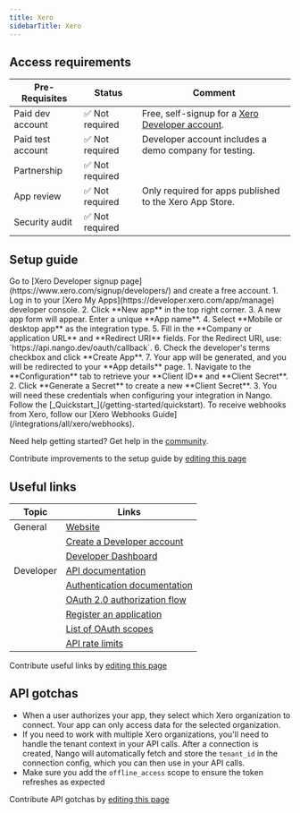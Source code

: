 ```yaml
---
title: Xero
sidebarTitle: Xero
---
```



<Overview />
<PreBuiltTooling />
<PreBuiltUseCases />

## Access requirements
 Pre-Requisites | Status | Comment|
| - | - | - |
| Paid dev account | ✅ Not required | Free, self-signup for a [Xero Developer account](https://www.xero.com/signup/developers/). |
| Paid test account | ✅ Not required | Developer account includes a demo company for testing. |
| Partnership | ✅ Not required | |
| App review | ✅ Not required | Only required for apps published to the Xero App Store. |
| Security audit | ✅ Not required | |


## Setup guide

<Steps>
  <Step title="Create a Xero Developer account">
    Go to [Xero Developer signup page](https://www.xero.com/signup/developers/) and create a free account.
  </Step>
  <Step title="Create a new app">
    1. Log in to your [Xero My Apps](https://developer.xero.com/app/manage) developer console.
    2. Click **New app** in the top right corner.
    3. A new app form will appear. Enter a unique **App name**.
    4. Select **Mobile or desktop app** as the integration type.
    5. Fill in the **Company or application URL** and **Redirect URI** fields. For the Redirect URI, use: `https://api.nango.dev/oauth/callback`.
    6. Check the developer's terms checkbox and click **Create App**.
    7. Your app will be generated, and you will be redirected to your **App details** page.
  </Step>
  <Step title="Obtain API credentials">
    1. Navigate to the **Configuration** tab to retrieve your **Client ID** and **Client Secret**.
    2. Click **Generate a Secret** to create a new **Client Secret**.
    3. You will need these credentials when configuring your integration in Nango.
  </Step>
  <Step title="Next">
    Follow the [_Quickstart_](/getting-started/quickstart).
  </Step>
</Steps>

<Tip>
To receive webhooks from Xero, follow our [Xero Webhooks Guide](/integrations/all/xero/webhooks).
</Tip>

<Tip>Need help getting started? Get help in the [community](https://nango.dev/slack).</Tip>

<Note>Contribute improvements to the setup guide by [editing this page](https://github.com/nangohq/nango/tree/master/docs-v2/integrations/all/xero.mdx)</Note>


## Useful links


| Topic | Links |
| - | - |
| General | [Website](https://www.xero.com/) |
| | [Create a Developer account](https://www.xero.com/signup/developers/) |
| | [Developer Dashboard](https://developer.xero.com/app/manage) |
| Developer | [API documentation](https://developer.xero.com/documentation/getting-started-guide) |
| | [Authentication documentation](https://developer.xero.com/documentation/guides/oauth2/overview) |
| | [OAuth 2.0 authorization flow](https://developer.xero.com/documentation/guides/oauth2/auth-flow) |
| | [Register an application](https://developer.xero.com/app/manage) |
| | [List of OAuth scopes](https://developer.xero.com/documentation/guides/oauth2/scopes) |
| | [API rate limits](https://developer.xero.com/documentation/best-practices/integration-health/rate-limits/) |

<Note>Contribute useful links by [editing this page](https://github.com/nangohq/nango/tree/master/docs-v2/integrations/all/xero.mdx)</Note>

## API gotchas

- When a user authorizes your app, they select which Xero organization to connect. Your app can only access data for the selected organization.
- If you need to work with multiple Xero organizations, you'll need to handle the tenant context in your API calls. After a connection is created, Nango will automatically fetch and store the `tenant_id` in the connection config, which you can then use in your API calls.
- Make sure you add the `offline_access` scope to ensure the token refreshes as expected

<Note>Contribute API gotchas by [editing this page](https://github.com/nangohq/nango/tree/master/docs-v2/integrations/all/xero.mdx)</Note>
